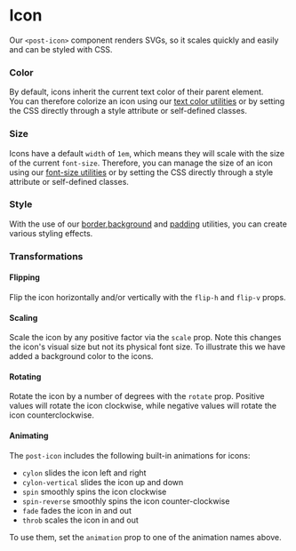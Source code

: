 
<Meta of={IconStories} />

# Icon

<div className="lead">
  Our <code>&lt;post-icon&gt;</code> component renders SVGs, so it scales quickly and easily and can
  be styled with CSS.
</div>

<Canvas sourceState="shown" of={IconStories.Default} />
<Controls of={IconStories.Default} />

### Color

By default, icons inherit the current text color of their parent element.<br/>
You can therefore colorize an icon using our [text color utilities](/?path=/docs/utilities-text--docs)
or by setting the CSS directly through a style attribute or self-defined classes.

<Canvas of={IconStories.Color} sourceState="shown" />

### Size

Icons have a default `width` of `1em`, which means they will scale with the size of the current `font-size`.
Therefore, you can manage the size of an icon using our [font-size utilities](/?path=/docs/utilities-text--docs)
or by setting the CSS directly through a style attribute or self-defined classes.

<Canvas of={IconStories.Size} sourceState="shown" />

### Style

With the use of our [border](#TODO),[background](/?path=/docs/utilities-background--docs)
and [padding](#TODO) utilities, you can create various styling effects.

<Canvas of={IconStories.Style} sourceState="shown" />

### Transformations

#### Flipping

Flip the icon horizontally and/or vertically with the `flip-h` and `flip-v` props.

<Canvas of={IconStories.Flip} sourceState="shown" />

#### Scaling

Scale the icon by any positive factor via the `scale` prop. Note this changes the icon's visual size but not its physical font size. To illustrate this we have added a background color to the icons.

<Canvas of={IconStories.Scale} sourceState="shown" />

#### Rotating

Rotate the icon by a number of degrees with the `rotate` prop. Positive values will rotate the icon clockwise, while negative values will rotate the icon counterclockwise.

<Canvas of={IconStories.Rotate} sourceState="shown" />

#### Animating

The `post-icon` includes the following built-in animations for icons:

- `cylon` slides the icon left and right
- `cylon-vertical` slides the icon up and down
- `spin` smoothly spins the icon clockwise
- `spin-reverse` smoothly spins the icon counter-clockwise
- `fade` fades the icon in and out
- `throb` scales the icon in and out

To use them, set the `animation` prop to one of the animation names above.

<Canvas of={IconStories.Animate} sourceState="shown" />
